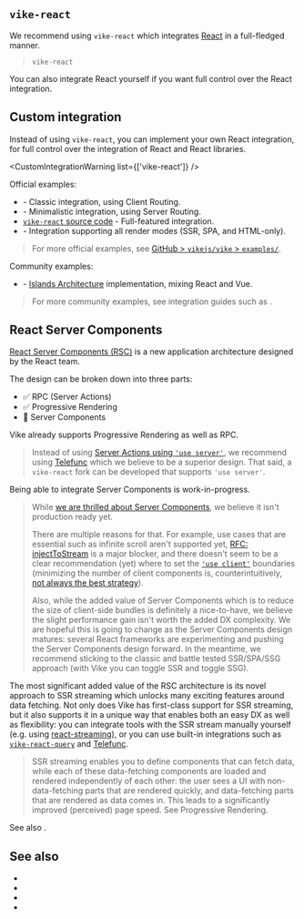 
## `vike-react`

We recommend using <Link href="/vike-react">`vike-react`</Link> which integrates [React](https://react.dev) in a full-fledged manner.

> <UseBati>`vike-react`</UseBati>

You can also <Link href="#custom-integration">integrate React yourself</Link> if you want full control over the React integration.


## Custom integration

Instead of using <Link href="/vike-react">`vike-react`</Link>, you can implement your own React integration, for full control over the integration of React and React libraries.

<CustomIntegrationWarning list={['vike-react']} />

Official examples:
 - <RepoLink href="/boilerplates/boilerplate-react-ts" /> - Classic integration, using <Link href="/client-routing">Client Routing</Link>.
 - <RepoLink href="/examples/react-minimal" /> - Minimalistic integration, using <Link href="/server-routing">Server Routing</Link>.
 - [`vike-react` source code](https://github.com/vikejs/vike-react/tree/main/packages/vike-react) - Full-featured integration.
 - <RepoLink href="/examples/render-modes" /> - Integration supporting all <Link href="/render-modes">render modes</Link> (SSR, SPA, and HTML-only).

> For more official examples, see [GitHub > `vikejs/vike` > `examples/`](https://github.com/vikejs/vike/tree/main/examples).

Community examples:
 - <Example timestamp="2023.12" repo="luisfloat/vike-island-example" /> - [Islands Architecture](https://jasonformat.com/islands-architecture/) implementation, mixing React and Vue.

> For more community examples, see integration guides such as <Link href="/react-query" />.


## React Server Components

[React Server Components (RSC)](https://react.dev/blog/2023/03/22/react-labs-what-we-have-been-working-on-march-2023#react-server-components) is a new application architecture designed by the React team.

The design can be broken down into three parts:
 -	✅ RPC (Server Actions)
 -	✅ Progressive Rendering
 - 🚧 Server Components

Vike already supports <Link href="/streaming#progressive-rendering">Progressive Rendering</Link> as well as <Link href="/RPC">RPC</Link>.

> Instead of using [Server Actions using `'use server'`](https://nextjs.org/docs/app/building-your-application/data-fetching/server-actions-and-mutations), we recommend using [Telefunc](https://telefunc.com/) which we believe to be a superior design. That said, a <Link href="/vike-react">`vike-react`</Link> fork can be developed that supports `'use server'`.

Being able to integrate Server Components is work-in-progress.

> While [we are thrilled about Server Components](https://github.com/reactjs/rfcs/pull/188#issuecomment-754815233), we believe it isn't production ready yet.
>
> There are multiple reasons for that. For example, use cases that are essential such as infinite scroll aren't supported yet, [RFC: injectToStream](https://github.com/reactjs/rfcs/pull/219) is a major blocker, and there doesn't seem to be a clear recommendation (yet) where to set the [`'use client'`](https://react.dev/reference/react/use-client) boundaries (minimizing the number of client components is, counterintuitively, [not always the best strategy](https://twitter.com/cyco130/status/1663515982218838017)).
>
> Also, while the added value of Server Components which is to reduce the size of client-side bundles is definitely a nice-to-have, we believe the slight performance gain isn't worth the added DX complexity. We are hopeful this is going to change as the Server Components design matures: several React frameworks are experimenting and pushing the Server Components design forward. In the meantime, we recommend sticking to the classic and battle tested SSR/SPA/SSG approach (with Vike you can <Link href="/ssr">toggle SSR</Link> and <Link href="/pre-rendering">toggle SSG</Link>).

The most significant added value of the RSC architecture is its novel approach to SSR streaming which unlocks many exciting features around data fetching. Not only does Vike has first-class support for SSR streaming, but it also supports it in a unique way that enables both an easy DX as well as flexibility: you can integrate tools with the SSR stream manually yourself (e.g. using [react-streaming](https://github.com/brillout/react-streaming#readme)), or you can use built-in integrations such as [`vike-react-query`](https://github.com/vikejs/vike-react/tree/main/packages/vike-react-query#readme) and [Telefunc](https://telefunc.com).

> SSR streaming enables you to define components that can fetch data, while each of these data-fetching components are loaded and rendered independently of each other: the user sees a UI with non-data-fetching parts that are rendered quickly, and data-fetching parts that are rendered as data comes in. This leads to a significantly improved (perceived) page speed. See <Link href="/streaming#progressive-rendering">Progressive Rendering</Link>.

See also <Link href="/nextjs#react-server-components" doNotInferSectionTitle />.


## See also

 - <Link href="/vike-react" />
 - <Link href="/nextjs" />
 - <Link href="/vue" />
 - <Link href="/solid" />
